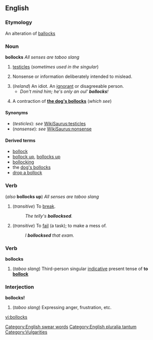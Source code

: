 ==English==
===Etymology===
An alteration of [[ballocks]]

===Noun===
'''bollocks''' {{audio|en-uk-Bollocks1.ogg|Audio (UK)}} {{pluralonly}} ''All senses are taboo slang'' 

# {{UK}} [[testicle]]s (''sometimes used in the singular'')
# {{UK}} Nonsense or information deliberately intended to mislead.
# (''Ireland'') An idiot. An [[ignorant]] or disagreeable person.
#*''Don't mind him; he's only an oul' '''''bollocks'''''!''
# {{UK}} A contraction of '''[[dog's bollocks|the dog's bollocks]]''' (''which see'')

====Synonyms====
*(''testicles''): ''see'' [[WikiSaurus:testicles]]
*(''nonsense''): ''see'' [[WikiSaurus:nonsense]]

====Derived terms====
*[[bollock]]
*[[bollock up]], [[bollocks up]]
*[[bollocking]]
*the [[dog's bollocks]]
*[[drop a bollock]]

===Verb===
{{en-infl-reg-sibilant|bollock|s||}} (''also'' '''bollocks up''') ''All senses are taboo slang''

#(''transitive'') {{UK}} To [[break]].
#:''The telly's '''bollocksed'''.''
#(''transitive'') {{UK}} To [[fail]] (a task); to make a mess of.
#:''I '''bollocksed''' that exam.''

===Verb===
'''bollocks'''

#{{UK}} (''taboo slang'') Third-person singular [[indicative]] present tense of '''to [[bollock]]'''

===Interjection===
[[Category:English swear words]]
'''bollocks!''' {{audio|en-uk-Bollocks2.ogg|Audio (UK)}}

#{{UK}} (''taboo slang'') Expressing anger, frustration, etc.

[[Category:English pluralia tantum]]
[[Category:Vulgarities]]

[[vi:bollocks]]